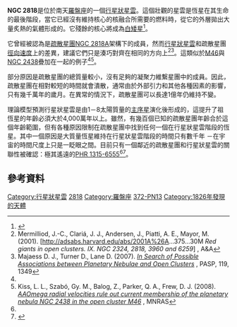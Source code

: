{{Infobox planetary nebula
|name = NGC 2818
|image = [[File:NGC_2818_by_the_Hubble_Space_Telescope.jpg|250px]]
|caption = [[哈伯太空望遠鏡|哈伯太空望遠鏡]]的NGC 2818影像。<br>（紅色：氮，綠色：氫，藍色：氧）
<!-- start coordinates -->
|epoch = [[J2000.0|J2000.0]] <ref name=SIMBAD>SIMBAD, [http://simbad.u-strasbg.fr/simbad/sim-basic?Ident=NGC+2818&submit=SIMBAD+search NGC 2818] {{Wayback|url=http://simbad.u-strasbg.fr/simbad/sim-basic?Ident=NGC+2818&submit=SIMBAD+search |date=20171214073827 }} (accessed 1 March 2009)</ref>
|ra = {{RA|09|16|01.656}} <ref name=SIMBAD />
|dec = {{DEC|-36|37|38.76}} <ref name=SIMBAD />
<!-- end coordinates -->
|dist_ly = 10,400光年<ref name=SBc>ScientificBlogging.com, [http://www.scientificblogging.com/news_releases/ngc_2818_nebula_within_cluster_inside_compass NGC 2818 - A Nebula Within a Cluster Inside A Compass] {{Wayback|url=http://www.scientificblogging.com/news_releases/ngc_2818_nebula_within_cluster_inside_compass |date=20090119230002 }} , ''staff writer'' , 2009 January 15th 01:00 AM (accessed 1 March 2009)</ref>
|appmag_v = 
|size_v = 2' <ref name=SBc />
|constellation = [[羅盤座|羅盤座]]
|radius_ly = 3.25 ly <ref name=SBc />
|absmag_v = 
|notes = 
|names = NGC 2818,<ref name=SIMBAD /> PLN 261+8.1<ref name=SBc /> ESO 372-PN13
}}
'''NGC 2818'''是位於南天[[羅盤座|羅盤座]]的一個[[行星狀星雲|行星狀星雲]]。這個壯觀的星雲是恆星在其生命的最後階段，當它已經沒有維持核心的核融合所需要的燃料時，從它的外層拋出大量炙熱的氣體形成的。它殘餘的核心將成為[[白矮星|白矮星]]<ref name="hubblesite">{{cite web |url=http://hubblesite.org/newscenter/archive/releases/2009/05/image/a/ |title=HubbleSite - NewsCenter - Hubble Snaps a Splendid Planetary Nebula (01/15/2009) - Release Images |publisher=hubblesite.org |accessdate=13 October 2015 |archive-date=2016-11-07 |archive-url=https://web.archive.org/web/20161107082930/http://hubblesite.org/newscenter/archive/releases/2009/05/image/a/ |dead-url=no }}</ref>。

它曾經被認為是[[疏散星團|疏散星團]][[NGC_2818A|NGC 2818A]]架構下的成員，然而[[行星狀星雲|行星狀星雲]]和疏散星團[[徑向速度|徑向速度]]上的差異，建議它們只是湊巧對齊在相同的方向上<ref
name=mermilliod2001>Mermilliod, J.-C., Clariá, J. J., Andersen, J., Piatti, A. E., Mayor, M. (2001).
[http://adsabs.harvard.edu/abs/2001A%26A...375...30M ''Red giants in open clusters. IX. NGC 2324, 2818, 3960 and 6259''] {{Wayback|url=http://adsabs.harvard.edu/abs/2001A%26A...375...30M |date=20190321010328 }}, A&A</ref><ref
name=majaess2007>Majaess D. J., Turner D., Lane D. (2007). [http://lanl.arxiv.org/abs/0710.2900 ''In Search of Possible Associations between Planetary Nebulae and Open Clusters''] {{Wayback|url=http://lanl.arxiv.org/abs/0710.2900 |date=20191006082029 }}, PASP, 119, 1349</ref>。這類似於[[M46|M46]]與[[NGC_2438|NGC 2438]]疊加在一起的例子<ref name=majaess2007/><ref
name=kiss2008>Kiss, L. L., Szabó, Gy. M., Balog, Z., Parker, Q. A., Frew, D. J. (2008). [http://arxiv.org/abs/0809.0327 ''AAOmega radial velocities rule out current membership of the planetary nebula NGC 2438 in the open cluster M46''] {{Wayback|url=http://arxiv.org/abs/0809.0327 |date=20170327055050 }}, MNRAS</ref>。

部分原因是疏散星團的總質量較小，沒有足夠的凝聚力維繫星團中的成員。因此，疏散星團在相對較短的時間就會潰散，通常由於外部引力和其他各種因素的影響，只有幾千萬年的歲月。在異常的情況下，疏散星團可以長達1億年仍維持不變。

理論模型預測行星狀星雲是由1－8太陽質量的[[主序星|主序星]]演化後形成的，這提升了祖恆星的年齡必須大於4,000萬年以上。雖然，有幾百個已知的疏散星團年齡合於這個年齡範圍，但有各種原因限制在疏散星團中找到任何一個在行星狀星雲階段的恆星。其中一個原因是大質量恆星維持在行星狀星雲階段的時間只有數千年 －在宇宙的時間尺度上只是一眨眼之間。目前只有一個鄰近的疏散星團和行星狀星雲的關聯性被確認：極其遙遠的[[PHR_1315-6555|PHR 1315-6555]]<ref name="majaess2007"/><ref>{{cite web|title=First planetary nebula associated with an open cluster discovered|url=http://www.docdb.net/news.php?story=201009160027_phr_plneb|website=Deep Sky Observer's Companion – the online database|accessdate=8 November 2014|date=September 16, 2010|archive-date=2016-09-17|archive-url=https://web.archive.org/web/20160917080328/http://www.docdb.net/news.php?story=201009160027_phr_plneb|dead-url=yes}}</ref>。

== 參考資料 ==
{{reflist}}

[[Category:行星狀星雲|Category:行星狀星雲]]
[[Category:NGC天體|2818]]
[[Category:羅盤座|Category:羅盤座]]
[[Category:ESO天體|372-PN13]]
[[Category:1826年發現的天體|Category:1826年發現的天體]]